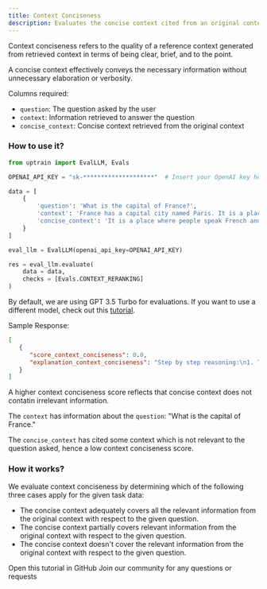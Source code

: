 ```yaml
---
title: Context Conciseness
description: Evaluates the concise context cited from an original context for irrelevant information.
---
```


Context conciseness refers to the quality of a reference context generated from retrieved context in terms of being clear, brief, and to the point. 

A concise context effectively conveys the necessary information without unnecessary elaboration or verbosity. 

Columns required:
- `question`: The question asked by the user
- `context`: Information retrieved to answer the question
- `concise_context`: Concise context retrieved from the original context 

### How to use it?

```python
from uptrain import EvalLLM, Evals

OPENAI_API_KEY = "sk-********************"  # Insert your OpenAI key here

data = [
    {
        'question': 'What is the capital of France?',
        'context': 'France has a capital city named Paris. It is a place where people speak French and enjoy baguettes. I once heard that the Eiffel Tower was built by aliens, but don\'t quote me on that.',
        'concise_context': 'It is a place where people speak French and enjoy baguettes.'
    }
]

eval_llm = EvalLLM(openai_api_key=OPENAI_API_KEY)

res = eval_llm.evaluate(
    data = data,
    checks = [Evals.CONTEXT_RERANKING]
)
```
<Info>By default, we are using GPT 3.5 Turbo for evaluations. If you want to use a different model, check out this [tutorial](https://github.com/uptrain-ai/uptrain/blob/main/examples/open_source_evaluator_tutorial.ipynb).</Info>

Sample Response:
```json
[
   {
      "score_context_conciseness": 0.0,
      "explanation_context_conciseness": "Step by step reasoning:\n1. The question is \"What is the capital of France?\"\n2. Original context: \"France has a capital city named Paris.\"\n3. Concise context: \"It is a place where people speak French and enjoy baguettes.\"\n4. The original context explicitly states that Paris is the capital of France, while the concise context does not mention this information.\n5. The concise context only provides information about the language and food in France, but it does not mention the capital city.\n\n[Choice]: (C) The concise context doesn't cover the relevant information from the original context with respect to the given question."
   }
]
```
<Note>A higher context conciseness score reflects that concise context does not contatin irrelevant information.</Note>

The `context` has information about the `question`: "What is the capital of France."

The `concise_context` has cited some context which is not relevant to the question asked, hence a low context conciseness score.

### How it works?

We evaluate context conciseness by determining which of the following three cases apply for the given task data:

* The concise context adequately covers all the relevant information from the original context with respect to the given question.
* The concise context partially covers relevant information from the original context with respect to the given question.
* The concise context doesn't cover the relevant information from the original context with respect to the given question.


<CardGroup cols={2}>
  <Card
    title="Tutorial"
    href="https://github.com/uptrain-ai/uptrain/blob/main/examples/checks/context_awareness/conciseness.ipynb"
    icon="github"
    color="#808080"
  >
    Open this tutorial in GitHub
  </Card>
  <Card
    title="Have Questions?"
    href="https://join.slack.com/t/uptraincommunity/shared_invite/zt-1yih3aojn-CEoR_gAh6PDSknhFmuaJeg"
    icon="slack"
    color="#808080"
  >
    Join our community for any questions or requests
  </Card>
</CardGroup>